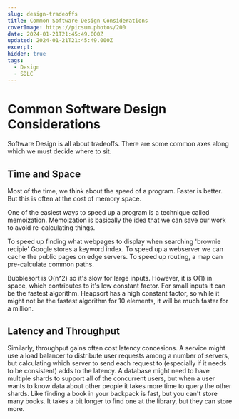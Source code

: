 ```yaml
---
slug: design-tradeoffs
title: Common Software Design Considerations
coverImage: https://picsum.photos/200
date: 2024-01-21T21:45:49.000Z
updated: 2024-01-21T21:45:49.000Z
excerpt:
hidden: true
tags:
  - Design
  - SDLC
---
```


# Common Software Design Considerations

Software Design is all about tradeoffs.
There are some common axes along which we must decide where to sit.

## Time and Space

Most of the time, we think about the speed of a program. Faster is better. But this is often at the cost of memory space.

One of the easiest ways to speed up a program is a technique called memoization.
Memoization is basically the idea that we can save our work to avoid re-calculating things.

To speed up finding what webpages to display when searching 'brownie recipie' Google stores a keyword index.
To speed up a webserver we can cache the public pages on edge servers.
To speed up routing, a map can pre-calculate common paths.

Bubblesort is O(n^2) so it's slow for large inputs. However, it is O(1) in space, which contributes to it's low constant factor. For small inputs it can be the fastest algorithm. Heapsort has a high constant factor, so while it might not be the fastest algorithm for 10 elements, it will be much faster for a million.

## Latency and Throughput

Similarly, throughput gains often cost latency concesions.
A service might use a load balancer to distribute user requests among a number of servers, but calculating which server to send each request to (especially if it needs to be consistent) adds to the latency.
A database might need to have multiple shards to support all of the concurrent users, but when a user wants to know data about other people it takes more time to query the other shards.
Like finding a book in your backpack is fast, but you can't store many books. It takes a bit longer to find one at the library, but they can store more.

